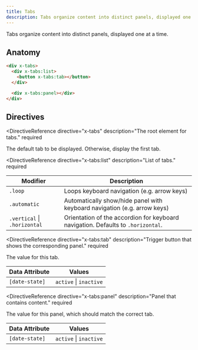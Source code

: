 ```yaml
---
title: Tabs
description: Tabs organize content into distinct panels, displayed one at a time.
---
```



<Toolbelt />

<Lede>
  Tabs organize content into distinct panels, displayed one at a time.
</Lede>

<TabsDemo />

## Anatomy

```html
<div x-tabs>
  <div x-tabs:list>
    <button x-tabs:tab></button>
  </div>

  <div x-tabs:panel></div>
</div>
```

## Directives

<DirectiveReference
  directive="x-tabs"
  description="The root element for tabs."
  required
>
  <Fragment slot="value">
    The default tab to be displayed. Otherwise, display the first tab.
  </Fragment>
</DirectiveReference>

<DirectiveReference
  directive="x-tabs:list"
  description="List of tabs."
  required
>
  <Fragment slot="modifiers">

| Modifier                     | Description                                                                      |
| ---------------------------- | -------------------------------------------------------------------------------- |
| `.loop`                      | Loops keyboard navigation (e.g. arrow keys)                                      |
| `.automatic`                 | Automatically show/hide panel with keyboard navigation (e.g. arrow keys)         |
| `.vertical` \| `.horizontal` | Orientation of the accordion for keyboard navigation. Defaults to `.horizontal`. |

  </Fragment>
</DirectiveReference>

<DirectiveReference
  directive="x-tabs:tab"
  description="Trigger button that shows the corresponding panel."
  required
>
  <Fragment slot="value">The value for this tab.</Fragment>

  <Fragment slot="attributes">

| Data Attribute | Values                 |
| -------------- | ---------------------- |
| `[date-state]` | `active` \| `inactive` |

  </Fragment>
</DirectiveReference>

<DirectiveReference
  directive="x-tabs:panel"
  description="Panel that contains content."
  required
>
  <Fragment slot="value">
    The value for this panel, which should match the correct tab.
  </Fragment>

  <Fragment slot="attributes">

| Data Attribute | Values                 |
| -------------- | ---------------------- |
| `[date-state]` | `active` \| `inactive` |

  </Fragment>
</DirectiveReference>
